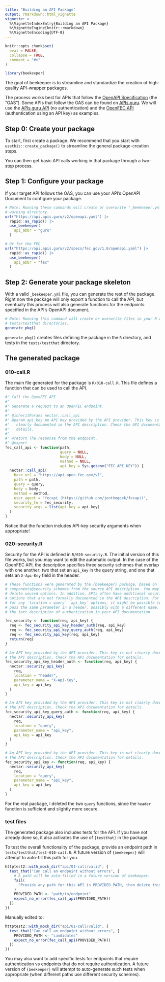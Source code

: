 ```yaml
---
title: "Building an API Package"
output: rmarkdown::html_vignette
vignette: >
  %\VignetteIndexEntry{Building an API Package}
  %\VignetteEngine{knitr::rmarkdown}
  %\VignetteEncoding{UTF-8}
---
```


```r
knitr::opts_chunk$set(
  eval = FALSE,
  collapse = TRUE,
  comment = "#>"
)
```

```r
library(beekeeper)
```

The goal of beekeeper is to streamline and standardize the creation of high-quality API-wrapper packages.

The process works best for APIs that follow the [OpenAPI Specification](https://spec.openapis.org/oas/v3.0.0) (the "OAS").
Some APIs that follow the OAS can be found on [APIs.guru](https://apis.guru/).
We will use the [APIs.guru API](https://api.apis.guru/v2/openapi.yaml) (no authentication) and the [OpenFEC API](https://api.apis.guru/v2/specs/fec.gov/1.0/openapi.yaml) (authentication using an API key) as examples.

## Step 0: Create your package

To start, first create a package.
We recommend that you start with `usethis::create_package()` to streamline the general package-creation steps.

You can then get basic API calls working in that package through a two-step process.

## Step 1: Configure your package

If your target API follows the OAS, you can use your API's OpenAPI Document to configure your package.

```r
# Note: Running these commands will create or overwrite "_beekeeper.yml" in your
# working directory.
url("https://api.apis.guru/v2/openapi.yaml") |> 
  rapid::as_rapid() |>
  use_beekeeper(
    api_abbr = "guru"
  )

# Or for the FEC
url("https://api.apis.guru/v2/specs/fec.gov/1.0/openapi.yaml") |> 
  rapid::as_rapid() |>
  use_beekeeper(
    api_abbr = "fec"
  )
```

## Step 2: Generate your package skeleton

With a valid `_beekeeper.yml` file, you can generate the rest of the package.
Right now the package will only export a function to call the API, but eventually this process will also generate functions for the endpoints specified in the API's OpenAPI document.

```r
# Note: Running this command will create or overwrite files in your R and
# tests/testthat directories.
generate_pkg()
```

`generate_pkg()` creates files defining the package in the `R` directory, and tests in the `tests/testthat` directory.

## The generated package

### 010-call.R

The main file generated for the package is `R/010-call.R`.
This file defines a function that can be used to call the API.

```r
#' Call the OpenFEC API
#'
#' Generate a request to an OpenFEC endpoint.
#'
#' @inheritParams nectar::call_api
#' @param api_key An API key provided by the API provider. This key is not
#'   clearly documented in the API description. Check the API documentation for
#'   details.
#'
#' @return The response from the endpoint.
#' @export
fec_call_api <- function(path,
                         query = NULL,
                         body = NULL,
                         method = NULL,
                         api_key = Sys.getenv("FEC_API_KEY")) {
  nectar::call_api(
    base_url = "https://api.open.fec.gov/v1",
    path = path,
    query = query,
    body = body,
    method = method,
    user_agent = "fecapi (https://github.com/jonthegeek/fecapi)",
    security_fn = fec_security,
    security_args = list(api_key = api_key)
  )
}
```

Notice that the function includes API-key security arguments when appropriate!

### 020-security.R

Security for the API is defined in `R/020-security.R`.
The initial version of this file works, but you may want to edit the automatic output.
In the case of the OpenFEC API, the description specifies three security schemes that overlap with one another: two that set an `api_key` in the query string, and one that sets an `X-Api-Key` field in the header.

```r
# These functions were generated by the {beekeeper} package, based on
# components@security_schemes from the source API description. You may want to
# delete unused options. In addition, APIs often have additional security
# options that are not formally documented in the API description. For example,
# for any `location = query` `api_key` options, it might be possible to instead
# pass the same parameter in a header, possibly with a different name. Consult
# the text description of authentication in your API documentation.

fec_security <- function(req, api_key) {
  req <- fec_security_api_key_header_auth(req, api_key)
  req <- fec_security_api_key_query_auth(req, api_key)
  req <- fec_security_api_key(req, api_key)
  return(req)
}

# An API key provided by the API provider. This key is not clearly documented in
# the API description. Check the API documentation for details.
fec_security_api_key_header_auth <- function(req, api_key) {
  nectar::security_api_key(
    req,
    location = "header",
    parameter_name = "X-Api-Key",
    api_key = api_key
  )
}

# An API key provided by the API provider. This key is not clearly documented in
# the API description. Check the API documentation for details.
fec_security_api_key_query_auth <- function(req, api_key) {
  nectar::security_api_key(
    req,
    location = "query",
    parameter_name = "api_key",
    api_key = api_key
  )
}

# An API key provided by the API provider. This key is not clearly documented in
# the API description. Check the API documentation for details.
fec_security_api_key <- function(req, api_key) {
  nectar::security_api_key(
    req,
    location = "query",
    parameter_name = "api_key",
    api_key = api_key
  )
}
```

For the real package, I deleted the two `query` functions, since the `header` function is sufficient and slightly more secure.

### test files

The generated package also includes tests for the API.
If you have not already done so, it also activates the use of `{testthat}` in the package.

To test the overall functionality of the package, provide an endpoint path in `tests/testthat/test-010-call.R`.
A future version of `{beekeeper}` will attempt to auto-fill this path for you.

```r
httptest2::with_mock_dir("api/01-call/valid", {
  test_that("Can call an endpoint without errors", {
    # A path will be auto-filled in a future version of beekeeper.
    fail(
      "Provide any path for this API in PROVIDED_PATH, then delete this fail."
    )
    PROVIDED_PATH <- "path/to/endpoint"
    expect_no_error(fec_call_api(PROVIDED_PATH))
  })
})
```

Manually edited to:

```r
httptest2::with_mock_dir("api/01-call/valid", {
  test_that("Can call an endpoint without errors", {
    PROVIDED_PATH <- "candidates"
    expect_no_error(fec_call_api(PROVIDED_PATH))
  })
})
```

You may also want to add specific tests for endpoints that require authentication vs endpoints that do not require authentication.
A future version of `{beekeeper}` will attempt to auto-generate such tests when appropriate (when different paths use different security schemes).
